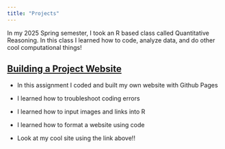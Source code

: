 ```yaml
---
title: "Projects"
---
```


In my 2025 Spring semester, I took an R based class called Quantitative Reasoning. In this class I learned how to code, analyze data, and do other cool computational things!

## [Building a Project Website](https://gracerinehart.github.io/)

-   In this assignment I coded and built my own website with Github Pages

-   I learned how to troubleshoot coding errors

-   I learned how to input images and links into R

-   I learned how to format a website using code

-   Look at my cool site using the link above!!
